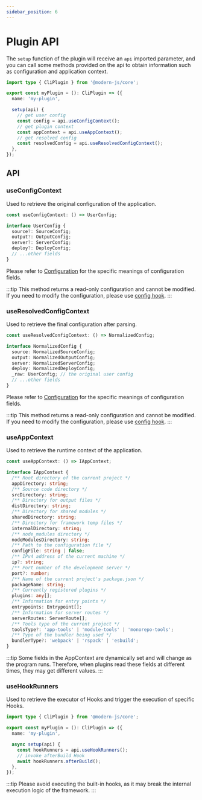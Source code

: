 ```yaml
---
sidebar_position: 6
---
```


# Plugin API

The `setup` function of the plugin will receive an `api` imported parameter, and you can call some methods provided on the api to obtain information such as configuration and application context.

```ts
import type { CliPlugin } from '@modern-js/core';

export const myPlugin = (): CliPlugin => ({
  name: 'my-plugin',

  setup(api) {
    // get user config
    const config = api.useConfigContext();
    // get plugin context
    const appContext = api.useAppContext();
    // get resolved config
    const resolvedConfig = api.useResolvedConfigContext();
  },
});
```

## API

### useConfigContext

Used to retrieve the original configuration of the application.

```ts
const useConfigContext: () => UserConfig;

interface UserConfig {
  source?: SourceConfig;
  output?: OutputConfig;
  server?: ServerConfig;
  deploy?: DeployConfig;
  // ...other fields
}
```

Please refer to [Configuration](/configure/app/usage) for the specific meanings of configuration fields.

:::tip
This method returns a read-only configuration and cannot be modified. If you need to modify the configuration, please use [config hook](/guides/topic-detail/framework-plugin/hook-list.html#config).
:::

### useResolvedConfigContext

Used to retrieve the final configuration after parsing.

```ts
const useResolvedConfigContext: () => NormalizedConfig;

interface NormalizedConfig {
  source: NormalizedSourceConfig;
  output: NormalizedOutputConfig;
  server: NormalizedServerConfig;
  deploy: NormalizedDeployConfig;
  _raw: UserConfig; // the original user config
  // ...other fields
}
```

Please refer to [Configuration](/configure/app/usage) for the specific meanings of configuration fields.

:::tip
This method returns a read-only configuration and cannot be modified. If you need to modify the configuration, please use [config hook](/guides/topic-detail/framework-plugin/hook-list.html#config).
:::

### useAppContext

Used to retrieve the runtime context of the application.

```ts
const useAppContext: () => IAppContext;

interface IAppContext {
  /** Root directory of the current project */
  appDirectory: string;
  /** Source code directory */
  srcDirectory: string;
  /** Directory for output files */
  distDirectory: string;
  /** Directory for shared modules */
  sharedDirectory: string;
  /** Directory for framework temp files */
  internalDirectory: string;
  /** node_modules directory */
  nodeModulesDirectory: string;
  /** Path to the configuration file */
  configFile: string | false;
  /** IPv4 address of the current machine */
  ip?: string;
  /** Port number of the development server */
  port?: number;
  /** Name of the current project's package.json */
  packageName: string;
  /** Currently registered plugins */
  plugins: any[];
  /** Information for entry points */
  entrypoints: Entrypoint[];
  /** Information for server routes */
  serverRoutes: ServerRoute[];
  /** Tools type of the current project */
  toolsType?: 'app-tools' | 'module-tools' | 'monorepo-tools';
  /** Type of the bundler being used */
  bundlerType?: 'webpack' | 'rspack' | 'esbuild';
}
```

:::tip
Some fields in the AppContext are dynamically set and will change as the program runs. Therefore, when plugins read these fields at different times, they may get different values.
:::

### useHookRunners

Used to retrieve the executor of Hooks and trigger the execution of specific Hooks.

```ts
import type { CliPlugin } from '@modern-js/core';

export const myPlugin = (): CliPlugin => ({
  name: 'my-plugin',

  async setup(api) {
    const hookRunners = api.useHookRunners();
    // invoke afterBuild Hook
    await hookRunners.afterBuild();
  },
});
```

:::tip
Please avoid executing the built-in hooks, as it may break the internal execution logic of the framework.
:::
